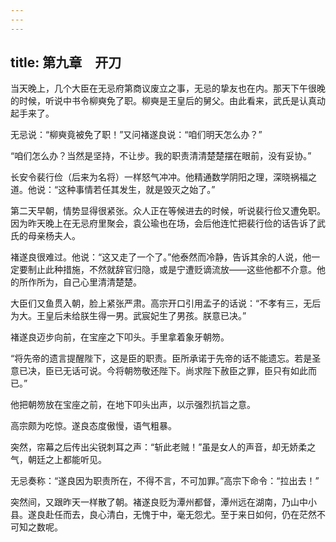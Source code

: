 ```yaml
---
---
---
```

title: 第九章　开刀
---




当天晚上，几个大臣在无忌府第商议废立之事，无忌的挚友也在内。那天下午很晚的时候，听说中书令柳奭免了职。柳奭是王皇后的舅父。由此看来，武氏是认真动起手来了。

无忌说：“柳奭竟被免了职！”又问褚遂良说：“咱们明天怎么办？”

“咱们怎么办？当然是坚持，不让步。我的职责清清楚楚摆在眼前，没有妥协。”

长安令裴行俭（后来为名将）一样怒气冲冲。他精通数学阴阳之理，深晓祸福之道。他说：“这种事情若任其发生，就是毁灭之始了。”

第二天早朝，情势显得很紧张。众人正在等候进去的时候，听说裴行俭又遭免职。因为昨天晚上在无忌府里聚会，袁公瑜也在场，会后他连忙把裴行俭的话告诉了武氏的母亲杨夫人。

褚遂良很难过。他说：“这又走了一个了。”他泰然而冷静，告诉其余的人说，他一定要制止此种措施，不然就辞官归隐，或是宁遭贬谪流放——这些他都不介意。他的所作所为，自己心里清清楚楚。

大臣们又鱼贯入朝，脸上紧张严肃。高宗开口引用孟子的话说：“不孝有三，无后为大。王皇后未给朕生得一男。武宸妃生了男孩。朕意已决。”

褚遂良迈步向前，在宝座之下叩头。手里拿着象牙朝笏。

“将先帝的遗言提醒陛下，这是臣的职责。臣所承诺于先帝的话不能遗忘。若是圣意已决，臣已无话可说。今将朝笏敬还陛下。尚求陛下赦臣之罪，臣只有如此而已。”

他把朝笏放在宝座之前，在地下叩头出声，以示强烈抗旨之意。

高宗颇为吃惊。遂良态度傲慢，语气粗暴。

突然，帘幕之后传出尖锐刺耳之声：“斩此老贼！”虽是女人的声音，却无娇柔之气，朝廷之上都能听见。

无忌奏称：“遂良因为职责所在，不得不言，不可加罪。”高宗下命令：“拉出去！”

突然间，又跟昨天一样散了朝。褚遂良贬为潭州都督，潭州远在湖南，乃山中小县。遂良赴任而去，良心清白，无愧于中，毫无怨尤。至于来日如何，仍在茫然不可知之数呢。